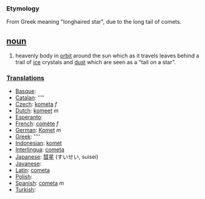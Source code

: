 === Etymology ===
From Greek meaning "longhaired star", due to the long tail of comets.

== [[noun]] ==
#heavenly body in [[orbit]] around the sun which as it travels leaves behind a trail of [[ice]] crystals and [[dust]] which are seen as a "tail on a star".

===[[Translation]]s===
*[[Basque]]: [[]]
*[[Catalan]]: [[]] ''''
*[[Czech]]: [[kometa]] ''f''
*[[Dutch]]: [[komeet]] ''m''
*[[Esperanto]]: [[]]
*[[French]]: [[comète]] ''f''
*[[German]]: [[Komet]] ''m''
*[[Greek]]: [[]] ''''
*[[Indonesian]]: [[komet]]
*[[Interlingua]]: [[cometa]]
*[[Japanese]]: [[彗星]] (すいせい, suisei)
*[[Javanese]]: [[]]
*[[Latin]]: [[cometa]]
*[[Polish]]: [[]]
*[[Spanish]]: [[cometa]] ''m''
*[[Turkish]]: [[]]